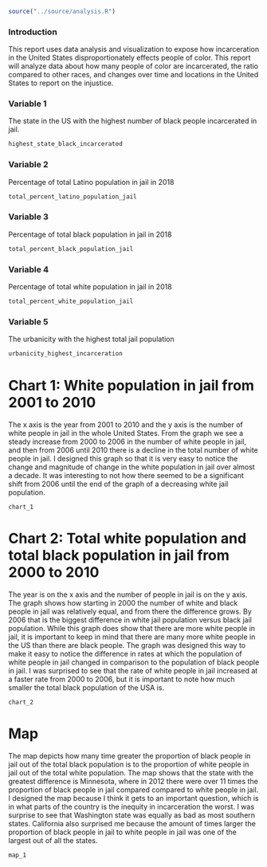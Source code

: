 ```r
source("../source/analysis.R")
```
### Introduction

This report uses data analysis and visualization to expose how incarceration in the United States disproportionately effects people of color. This report will analyze data about how many people of color are incarcerated, the ratio compared to other races, and changes over time and locations in the United States to report on the injustice.

### Variable 1

The state in the US with the highest number of black people incarcerated in jail.
```r
highest_state_black_incarcerated
```

### Variable 2
Percentage of total Latino population in jail in 2018
```r
total_percent_latino_population_jail
```

### Variable 3
Percentage of total black population in jail in 2018
```r
total_percent_black_population_jail
```

### Variable 4
Percentage of total white population in jail in 2018
```r
total_percent_white_population_jail
```

### Variable 5
The urbanicity with the highest total jail population
```r
urbanicity_highest_incarceration
```

# Chart 1: White population in jail from 2001 to 2010
The x axis is the year from 2001 to 2010 and the y axis is the number of white people in jail in the whole United States. From the graph we see a steady increase from 2000 to 2006 in the number of white people in jail, and then from 2006 until 2010 there is a decline in the total number of white people in jail. I designed this graph so that it is very easy to notice the change and magnitude of change in the white population in jail over almost a decade. It was interesting to not how there seemed to be a significant shift from 2006 until the end of the graph of a decreasing white jail population.
```
chart_1
```

# Chart 2: Total white population and total black population in jail from 2000 to 2010
The year is on the x axis and the number of people in jail is on the y axis. The graph shows how starting in 2000 the number of white and black people in jail was relatively equal, and from there the difference grows. By 2006 that is the biggest difference in white jail population versus black jail population. While this graph does show that there are more white people in jail, it is important to keep in mind that there are many more white people in the US than there are black people. The graph was designed this way to make it easy to notice the difference in rates at which the population of white people in jail changed in comparison to the population of black people in jail. I was surprised to see that the rate of white people in jail increased at a faster rate from 2000 to 2006, but it is important to note how much smaller the total black population of the USA is. 
```
chart_2
```
# Map
The map depicts how many time greater the proportion of black people in jail out of the total black population is to the proportion of white people in jail out of the total white population. The map shows that the state with the greatest difference is Minnesota, where in 2012 there were over 11 times the proportion of black people in jail compared compared to white people in jail. I designed the map because I think it gets to an important question, which is in what parts of the country is the inequity in incarceration the worst. I was surprise to see that Washington state was equally as bad as most southern states. California also surprised me because the amount of times larger the proportion of black people in jail to white people in jail was one of the largest out of all the states.
```
map_1
```